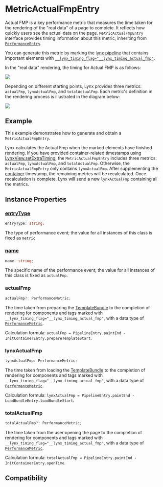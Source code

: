 # MetricActualFmpEntry

Actual FMP is a key performance metric that measures the time taken for the rendering of the "real data" of a page to complete. It reflects how quickly users see the actual data on the page. `MetricActualFmpEntry` interface provides timing information about this metric, inheriting from [`PerformanceEntry`](../performance-entry).

You can generate this metric by marking the [lynx pipeline](/guide/spec#lynx-pipeline) that contains important elements with [`__lynx_timing_flag="__lynx_timing_actual_fmp"`](/guide/performance/monitor-performance/timing-flag).

In the "real data" rendering, the timing for Actual FMP is as follows:

<img src="https://lf-lynx.tiktok-cdns.com/obj/lynx-artifacts-oss-sg/lynx-website/assets/doc/performance-metrics-actual-fmp.png" />

Depending on different starting points, Lynx provides three metrics: `actualFmp`, `lynxActualFmp`, and `totalActualFmp`. Each metric's definition in the rendering process is illustrated in the diagram below:

<img src="https://lf-lynx.tiktok-cdns.com/obj/lynx-artifacts-oss-sg/lynx-website/assets/doc/metric-actual-fmp-entry.png" />

## Example

This example demonstrates how to generate and obtain a `MetricActualFmpEntry`.

Lynx calculates the Actual Fmp when the marked elements have finished rendering. If you have provided container-related timestamps using [LynxView.setExtraTiming](/api/lynx-native-api/lynx-view/set-extra-timing), the `MetricActualFmpEntry` includes three metrics: `actualFmp`, `lynxActualFmp`, and `totalActualFmp`. Otherwise, the `MetricActualFmpEntry` only contains `lynxActualFmp`. After supplementing the [container](/guide/spec#container) timestamp, the remaining metrics will be recalculated. Once recalculation is complete, Lynx will send a new `lynxActualFmp` containing all the metrics.


<Go
  example="performance-api"
  defaultFile="src/actual-fmp-entry/index.tsx"
  defaultEntryFile="dist/actual-fmp-entry.lynx.bundle"
  img="https://lf-lynx.tiktok-cdns.com/obj/lynx-artifacts-oss-sg/lynx-website/assets/doc/metric-actual-fmp-entry-demo.jpeg"
  entry="src/actual-fmp-entry"
  highlight="{12-22,27,34}"
/>
## Instance Properties

### [entryType](/api/lynx-api/performance-api/performance-entry#entryType)

```ts
entryType: string;
```

The type of performance event; the value for all instances of this class is fixed as `metric`.

### [name](/api/lynx-api/performance-api/performance-entry#name)

```ts
name: string;
```

The specific name of the performance event; the value for all instances of this class is fixed as `actualFmp`.

### actualFmp

```ts
actualFmp?: PerformanceMetric;
```

The time taken from preparing the [TemplateBundle](/api/lynx-native-api/template-bundle) to the completion of rendering for components and tags marked with `__lynx_timing_flag="__lynx_timing_actual_fmp"`, with a data type of [`PerformanceMetric`](/api/lynx-api/performance-api/performance-metric).

Calculation formula: `actualFmp = PipelineEntry.paintEnd - InitContainerEntry.prepareTemplateStart`.

### lynxActualFmp

```ts
lynxActualFmp: PerformanceMetric;
```

The time taken from loading the [TemplateBundle](/api/lynx-native-api/template-bundle) to the completion of rendering for components and tags marked with `__lynx_timing_flag="__lynx_timing_actual_fmp"`, with a data type of [`PerformanceMetric`](/api/lynx-api/performance-api/performance-metric).

Calculation formula: `lynxActualFmp = PipelineEntry.paintEnd - LoadBundleEntry.loadBundleStart`.

### totalActualFmp

```ts
totalActualFmp?: PerformanceMetric;
```

The time taken from the user opening the page to the completion of rendering for components and tags marked with `__lynx_timing_flag="__lynx_timing_actual_fmp"`, with a data type of [`PerformanceMetric`](/api/lynx-api/performance-api/performance-metric).

Calculation formula: `totalActualFmp = PipelineEntry.paintEnd - InitContainerEntry.openTime`.

## Compatibility


<LegacyCompatTable metadata="lynx-api/performance-api/performance-entry/metric-actual-fmp-entry" />
